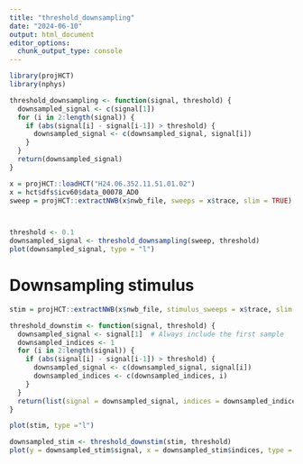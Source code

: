 ```yaml
---
title: "threshold_downsampling"
date: "2024-06-10"
output: html_document
editor_options: 
  chunk_output_type: console
---
```


```r
library(projHCT)
library(nphys)

threshold_downsampling <- function(signal, threshold) {
  downsampled_signal <- c(signal[1])
  for (i in 2:length(signal)) {
    if (abs(signal[i] - signal[i-1]) > threshold) {
      downsampled_signal <- c(downsampled_signal, signal[i])
    }
  }
  return(downsampled_signal)
}

x = projHCT::loadHCT("H24.06.352.11.51.01.02")
x = hct$dfs$icv60$data_00078_AD0
sweep = projHCT::extractNWB(x$nwb_file, sweeps = x$trace, slim = TRUE)




```

```r
threshold <- 0.1
downsampled_signal <- threshold_downsampling(sweep, threshold)
plot(downsampled_signal, type = "l")
```

# Downsampling stimulus

```r

stim = projHCT::extractNWB(x$nwb_file, stimulus_sweeps = x$trace, slim = TRUE)

threshold_downstim <- function(signal, threshold) {
  downsampled_signal <- signal[1]  # Always include the first sample
  downsampled_indices <- 1
  for (i in 2:length(signal)) {
    if (abs(signal[i] - signal[i-1]) > threshold) {
      downsampled_signal <- c(downsampled_signal, signal[i])
      downsampled_indices <- c(downsampled_indices, i)
    }
  }
  return(list(signal = downsampled_signal, indices = downsampled_indices))
}

plot(stim, type ="l")

downsampled_stim <- threshold_downstim(stim, threshold)
plot(y = downsampled_stim$signal, x = downsampled_stim$indices, type = "l")


```




